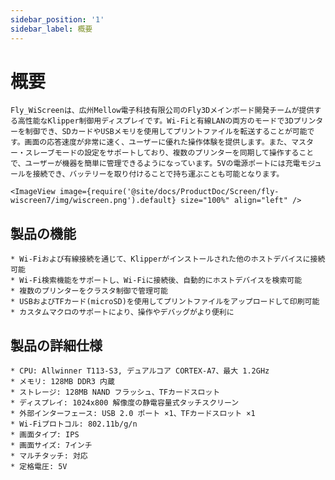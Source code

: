 ```yaml
---
sidebar_position: '1'
sidebar_label: 概要
---
```



# 概要

```
Fly_WiScreenは、広州Mellow電子科技有限公司のFly3Dメインボード開発チームが提供する高性能なKlipper制御用ディスプレイです。Wi-Fiと有線LANの両方のモードで3Dプリンターを制御でき、SDカードやUSBメモリを使用してプリントファイルを転送することが可能です。画面の応答速度が非常に速く、ユーザーに優れた操作体験を提供します。また、マスター・スレーブモードの設定をサポートしており、複数のプリンターを同期して操作することで、ユーザーが機器を簡単に管理できるようになっています。5Vの電源ポートには充電モジュールを接続でき、バッテリーを取り付けることで持ち運ぶことも可能となります。

<ImageView image={require('@site/docs/ProductDoc/Screen/fly-wiscreen7/img/wiscreen.png').default} size="100%" align="left" />
```

## 製品の機能

```
* Wi-Fiおよび有線接続を通じて、Klipperがインストールされた他のホストデバイスに接続可能
* Wi-Fi検索機能をサポートし、Wi-Fiに接続後、自動的にホストデバイスを検索可能
* 複数のプリンターをクラスタ制御で管理可能
* USBおよびTFカード(microSD)を使用してプリントファイルをアップロードして印刷可能
* カスタムマクロのサポートにより、操作やデバッグがより便利に
```

## 製品の詳細仕様

```
* CPU: Allwinner T113-S3, デュアルコア CORTEX-A7、最大 1.2GHz
* メモリ: 128MB DDR3 内蔵
* ストレージ: 128MB NAND フラッシュ、TFカードスロット
* ディスプレイ: 1024x800 解像度の静電容量式タッチスクリーン
* 外部インターフェース: USB 2.0 ポート ×1、TFカードスロット ×1
* Wi-Fiプロトコル: 802.11b/g/n
* 画面タイプ: IPS
* 画面サイズ: 7インチ
* マルチタッチ: 対応
* 定格電圧: 5V
```
